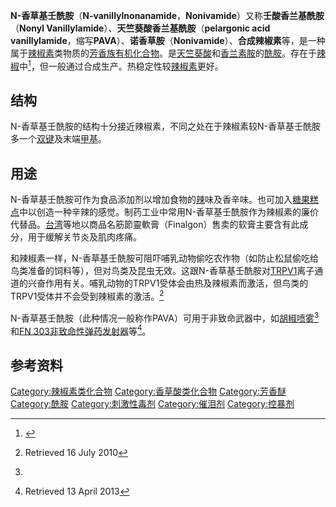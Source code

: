 {{medical}}
{{chembox
| Verifiedfields = changed
| Watchedfields = changed
| verifiedrevid = 444309931
| ImageFile = nonivamide.png
| ImageSize = 250px
| IUPACName = ''N''-[(4-Hydroxy-3-methoxyphenyl)methyl]nonanamide
| OtherNames = Pseudocapsaicin; Vanillyl-''N''-nonylamide; Nonylic acid vanillyl amide; Pelargonic acid vanillylamide (PAVA); Pelargonyl vanillyl amide
|Section1={{Chembox Identifiers
| UNII_Ref = {{fdacite|correct|FDA}}
| UNII = S846B891OR
| CASNo_Ref = {{cascite|correct|??}}
| CASNo = 2444-46-4
| PubChem = 2998
| EINECS = 219-46-4
| KEGG_Ref = {{keggcite|correct|kegg}}
| KEGG = D08282
| ChEBI_Ref = {{ebicite|changed|EBI}}
| ChEBI = 46936
| ChemSpiderID_Ref = {{chemspidercite|changed|chemspider}}
| ChemSpiderID = 2891
| SMILES = CCCCCCCCC(=O)NCC1=CC(=C(C=C1)O)OC
| InChI = 1/C17H27NO3/c1-3-4-5-6-7-8-9-17(20)18-13-14-10-11-15(19)16(12-14)21-2/h10-12,19H,3-9,13H2,1-2H3,(H,18,20)
| InChIKey = RGOVYLWUIBMPGK-UHFFFAOYAC
| StdInChI_Ref = {{stdinchicite|changed|chemspider}}
| StdInChI = 1S/C17H27NO3/c1-3-4-5-6-7-8-9-17(20)18-13-14-10-11-15(19)16(12-14)21-2/h10-12,19H,3-9,13H2,1-2H3,(H,18,20)
| StdInChIKey_Ref = {{stdinchicite|changed|chemspider}}
| StdInChIKey = RGOVYLWUIBMPGK-UHFFFAOYSA-N
  }}
|Section2={{Chembox Properties
| C=17 | H=27 | N=1 | O=3
| Appearance = 白色或近白色粉末
| Odor = 刺激性
| Density = 1.10 g/cm<sup>3</sup>
| MeltingPtC = 54
| BoilingPt = 
| Solubility = 不溶
| SolubleOther = 溶于[[甲醇|甲醇]]
  }}
|Section3={{Chembox Hazards
| MainHazards = 
| FlashPtC = 190
| FlashPt_notes = (closed cup)
| AutoignitionPtC = 330
| AutoignitionPt_notes = 
| LD50 = 511 mg/kg （大鼠，口服）
  }}
}}

'''N-香草基壬酰胺'''（'''N-vanillylnonanamide'''，'''Nonivamide'''）又称'''壬酸香兰基酰胺'''（'''Nonyl Vanillylamide'''）、'''天竺葵酸香兰基酰胺'''（'''pelargonic acid vanillylamide'''，缩写'''PAVA'''）、'''诺香草胺'''（'''Nonivamide'''）、'''合成辣椒素'''等，是一种属于[[辣椒素|辣椒素]]类物质的[[芳香族|芳香族]][[有机化合物|有机化合物]]。是[[天竺葵酸|天竺葵酸]]和[[香兰素胺|香兰素胺]]的[[酰胺|酰胺]]。存在于[[辣椒|辣椒]]中<ref>{{cite journal | author = Howard L. Constant, Geoffrey A. Cordell and Dennis P. West |journal = J. Nat. Prod. | title = Nonivamide, a Constituent of Capsicum oleoresin|date = 1996 | volume = 59 | issue = 4 | pages = 425–426 | doi = 10.1021/np9600816}}</ref>，但一般通过合成生产。热稳定性较[[辣椒素|辣椒素]]更好。

==结构==
N-香草基壬酰胺的结构十分接近辣椒素，不同之处在于辣椒素较N-香草基壬酰胺多一个[[双键|双键]]及末端[[甲基|甲基]]。

==用途==
N-香草基壬酰胺可作为食品添加剂以增加食物的[[辣|辣]]味及香辛味。也可加入[[糖果糕点|糖果糕点]]中以创造一种辛辣的感觉。制药工业中常用N-香草基壬酰胺作为辣椒素的廉价代替品。[[台湾|台湾]]等地以商品名筋節靈軟膏（Finalgon）售卖的软膏主要含有此成分，用于缓解关节炎及肌肉疼痛。

和辣椒素一样，N-香草基壬酰胺可阻吓哺乳动物偷吃农作物（如防止松鼠偷吃给鸟类准备的饲料等），但对鸟类及昆虫无效。这跟N-香草基壬酰胺对[[TRPV1|TRPV1]]离子通道的兴奋作用有关。哺乳动物的TRPV1受体会由热及辣椒素而激活，但鸟类的TRPV1受体并不会受到辣椒素的激活。<ref name=aversiontech>{{cite web |url=http://www.aversiontech.com/nonivamide.html |title=存档副本 |accessdate=2010-07-16 |deadurl=yes |archiveurl=https://web.archive.org/web/20100724024030/http://www.aversiontech.com/nonivamide.html |archivedate=2010-07-24 }} Retrieved 16 July 2010</ref>  

N-香草基壬酰胺（此种情况一般称作PAVA）可用于非致命武器中，如[[胡椒喷雾|胡椒喷雾]]<ref name=aversiontech />和[[FN_303非致命性弹药发射器|FN 303非致命性弹药发射器]]等<ref name=fn303>{{cite web |url=http://www.fnhusa.com/r/training/training_faq_tabs/303-launcher |title=存档副本 |accessdate=2013-04-14 |deadurl=yes |archiveurl=https://web.archive.org/web/20130504083508/http://www.fnhusa.com/r/training/training_faq_tabs/303-launcher/ |archivedate=2013-05-04 }} Retrieved 13 April 2013</ref>。

==参考资料==
{{reflist}}

[[Category:辣椒素类化合物|Category:辣椒素类化合物]]
[[Category:香草酸类化合物|Category:香草酸类化合物]]
[[Category:芳香醚|Category:芳香醚]]
[[Category:酰胺|Category:酰胺]]
[[Category:刺激性毒剂|Category:刺激性毒剂]]
[[Category:催泪剂|Category:催泪剂]]
[[Category:控暴剂|Category:控暴剂]]